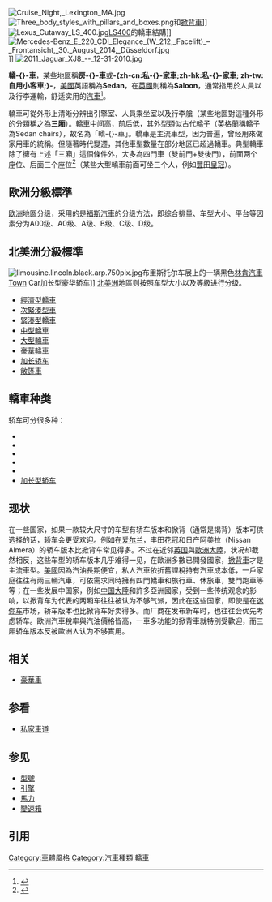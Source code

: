 {{not|露營車}}
{{noteTA
|T=zh-hans:轿车;zh-hk:私家車;zh-mo:輕型汽車;zh-tw:轎車;
|1=zh-hans:大众汽车;zh-hk:大眾汽車;zh-tw:福斯汽車;
|2=zh-hans:排量;zh-hk:排量;zh-tw:排氣量;
|3=zh-hans:變速器;zh-hk:波箱;zh-mo:波箱;zh-tw:變速器;
|4=zh-hans:轿车;zh-hk:私家車;zh-mo:輕型汽車;zh-tw:轎車;
}}
[[File:Cruise_Night,_Lexington_MA.jpg|thumb]]
[[File:Three_body_styles_with_pillars_and_boxes.png|thumb]]和[[掀背車|掀背車]]]]
[[File:Lexus_Cutaway_LS_400.jpg|thumb]][[雷克萨斯LS|LS400]]的轎車結購]]
[[File:Mercedes-Benz_E_220_CDI_Elegance_(W_212,_Facelift)_–_Frontansicht,_30._August_2014,_Düsseldorf.jpg|thumb]]]]
[[File:2011_Jaguar_XJ8_--_12-31-2010.jpg|thumb]]

'''轎-{}-車'''，某些地區稱'''房-{}-車'''或'''-{zh-cn:私-{}-家車;zh-hk:私-{}-家車; zh-tw:自用小客車;}-'''，[[美國|美國]]英語稱為'''Sedan'''，在[[英國|英國]]則稱為'''Saloon'''，通常指用於人員以及行李運輸，舒适实用的[[汽車|汽車]]<ref>{{Cite web |date=2013-12-03 |title=Car Design Glossary Part 2 - Car Design News |url=https://web.archive.org/web/20131203045234/http://www.cardesignnews.com/site/home/new_cars/display/store4/item131867/ |website=web.archive.org |access-date=2022-06-17}}</ref>。

轎車可從外形上清晰分辨出引擎室、人員乘坐室以及行李艙（某些地區對這種外形的分類稱之為'''三廂'''）。轎車中间高，前后低，其外型類似古代[[轎子|轎子]]（[[英格蘭|英格蘭]]稱轎子為Sedan chairs），故名為「轎-{}-車」。轎車是主流車型，因为普遍，曾经用來做家用車的統稱。但隨著時代變遷，其他車型數量在部分地区已超過轎車。典型轎車除了擁有上述「三廂」這個條件外，大多為四門車（雙前門+雙後門），前面两个座位、后面三个座位<ref>{{Cite book|title=轿车与轻型商用汽车|publisher=人民交通出版社|year=1993|isbn=978-7-1140-1607-3}}</ref>（某些大型轎車前面可坐三个人，例如[[豐田皇冠|豐田皇冠]]）。

== 欧洲分級標準 ==
[[欧洲|欧洲]]地區分级，采用的是[[福斯汽車|福斯汽車]]的分级方法，即综合排量、车型大小、平台等因素分为A00级、A0级、A级、B级、C级、D级。

== 北美洲分級標準 ==
[[File:limousine.lincoln.black.arp.750pix.jpg|thumb]]布里斯托尔车展上的一辆黑色[[林肯汽車|林肯汽車]]Town Car加长型豪华轿车]]
[[北美洲|北美洲]]地區则按照车型大小以及等級进行分级。
* [[迷你车|經濟型轎車]]
* [[次緊湊型車|次緊湊型車]]
* [[緊湊型轎車|緊湊型轎車]]
* [[中型轎車|中型轎車]]
* [[大型轎車|大型轎車]]
* [[豪華轎車|豪華轎車]]
* [[加长轿车|加长轿车]]
* [[敞篷車|敞篷車]]

==轎車种类==
轿车可分很多种：
*{{link-en|普通轿车|Sedan (automobile)#Notchback sedans}}
*{{link-en|快背式轿车|Sedan (automobile)#Fastback sedans}}
*{{link-en|双门轿车|Sedan (automobile)#Two-door sedans}}
*{{link-en|硬顶式轿车|Sedan (automobile)#Hardtop sedans}}
*{{link-en|掀背式轿车|Sedan (automobile)#Hatchback sedans}}
*[[加长轿车|加长型轿车]]

==现状==
在一些国家，如果一款较大尺寸的车型有轿车版本和掀背（通常是揭背）版本可供选择的话，轿车会更受欢迎。例如在[[爱尔兰|爱尔兰]]，丰田花冠和日产阿美拉（Nissan Almera）的轿车版本比掀背车常见得多。不过在近邻[[英国|英国]]與[[歐洲大陸|歐洲大陸]]，状况却截然相反，这些车型的轿车版本几乎难得一见，在歐洲多數已開發國家，[[掀背車|掀背車]]才是主流車型。[[美國|美國]]因為汽油長期便宜，私人汽車依折舊課稅持有汽車成本低，一戶家庭往往有兩三輛汽車，可依需求同時擁有四門轎車和旅行車、休旅車，雙門跑車等等；在一些发展中国家，例如[[中国大陸|中国大陸]]和許多亞洲國家，受到一些传统观念的影响，以掀背车为代表的两厢车往往被认为不够气派，因此在这些国家，即使是在[[迷你车|迷你车]]市场，轿车版本也比掀背车好卖得多。而厂商在发布新车时，也往往会优先考虑轿车。歐洲汽車稅率與汽油價格皆高，一車多功能的掀背車就特別受歡迎，而三厢轿车版本反被歐洲人认为不够實用。

== 相关 ==
*[[豪華車|豪華車]]

== 参看 ==
*[[私家車道|私家車道]]

== 参见 ==
*[[型號|型號]]
*[[引擎|引擎]]
*[[馬力|馬力]]
*[[變速箱|變速箱]]

== 引用 ==
[[Category:車體風格|Category:車體風格]]
[[Category:汽車種類|Category:汽車種類]]
[[Category:轎車|]]
